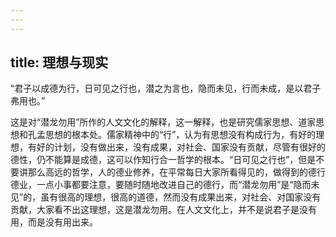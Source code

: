 ```yaml
---
---
---
```

title: 理想与现实
---




“君子以成德为行，日可见之行也，潜之为言也，隐而未见，行而未成，是以君子弗用也。”

这是对“潜龙勿用”所作的人文文化的解释，这一解释，也是研究儒家思想、道家思想和孔孟思想的根本处。儒家精神中的“行”，认为有思想没有构成行为，有好的理想，有好的计划，没有做出来，没有成果，对社会、国家没有贡献，尽管有很好的德性，仍不能算是成德，这可以作知行合一哲学的根本。“日可见之行也”，但是不要讲那么高远的哲学，人的德业修养，在平常每日大家所看得见的，做得到的德行德业，一点小事都要注意，要随时随地改进自己的德行，而“潜龙勿用”是“隐而未见”的，虽有很高的理想，很高的道德，然而没有成果出来，对社会、对国家没有贡献，大家看不出这理想，这是潜龙勿用。在人文文化上，并不是说君子是没有用，而是没有用出来。